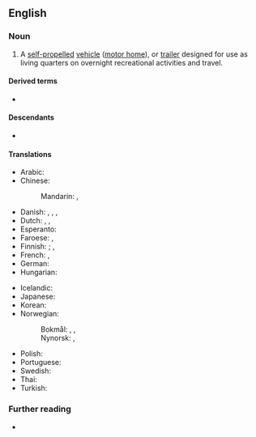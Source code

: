 ==English==

===Noun===
{{en-noun}}

# {{lb|en|North America}} A [[self-propelled]] [[vehicle]] ([[motor home]]), or [[trailer]] designed for use as living quarters on overnight recreational activities and travel.

====Derived terms====
* {{l|en|RV}}

====Descendants====
* {{desc|fr-CA|véhicule récréatif|cal=1}}

====Translations====
{{trans-top|vehicle or trailer}}
* Arabic: {{t|ar|المركبات الترفيهية}}
* Chinese:
*: Mandarin: {{t|cmn|露營車}}, {{t|cmn|露营车|tr=lùyíngchē}}
* Danish: {{t|da|autocamper|c}}, {{t|da|campingbil|c}}, {{t|da|camper|c}}, {{t|da|campingbus|c}}
* Dutch: {{t+|nl|caravan|m}} {{q|trailer}}, {{t+|nl|camper|m}} {{q|vehicle}}, {{t+|nl|kampeerauto}}
* Esperanto: {{t|eo|kampadveturilo}}
* Faroese: {{t|fo|kampingbilur|m}}, {{t|fo|húsbilur|m}}
* Finnish: {{t+|fi|matkailuauto}} {{qualifier|self-propelled}}; {{t|fi|matkailuvaunu}} {{qualifier|trailer}}, {{t+|fi|asuntoauto}}
* French: {{t+|fr|camping-car}}, {{t+|fr|véhicule récréatif}} {{qualifier|Quebec}}
* German: {{t+|de|Wohnmobil|n}}
* Hungarian: {{t+|hu|lakóautó}}
{{trans-mid}}
* Icelandic: {{t|is|húsbíll|m}}
* Japanese: {{t|ja|キャンピングカー}}
* Korean: {{t|ko|레크리에이션 차량}}
* Norwegian:
*: Bokmål: {{t+|nb|bobil|m}}, {{t|nb|bubil|m}}, {{t|nb|campingbil|m}}
*: Nynorsk: {{t|nn|bubil|m}}, {{t|nn|campingbil|m}}
* Polish: {{t+|pl|kamper|m}}
* Portuguese: {{t|pt|veículo recreativo|m}}
* Swedish: {{t+|sv|husbil|c}}
* Thai: {{t|th|รถบ้าน}}
* Turkish: {{t+|tr|seyahat aracı}}
{{trans-bottom}}

===Further reading===
* {{pedia}}

{{topics|en|Vehicles}}